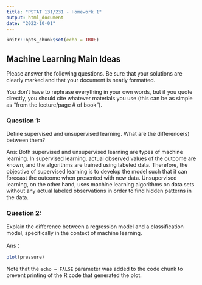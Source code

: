 ```yaml
---
title: "PSTAT 131/231 - Homework 1"
output: html_document
date: "2022-10-01"
---
```


```r
knitr::opts_chunk$set(echo = TRUE)
```

## Machine Learning Main Ideas

Please answer the following questions. Be sure that your solutions are clearly marked and that your document is neatly formatted.

You don’t have to rephrase everything in your own words, but if you quote directly, you should cite whatever materials you use (this can be as simple as “from the lecture/page # of book”).

### Question 1:

Define supervised and unsupervised learning. What are the difference(s) between them?

Ans: Both supervised and unsupervised learning are types of machine learning. In supervised learning, actual observed values of the outcome are known, and the algorithms are trained using labeled data. Therefore, the objective of supervised learning is to develop the model such that it can forecast the outcome when presented with new data. Unsupervised learning, on the other hand, uses machine learning algorithms on data sets without any actual labeled observations in order to find hidden patterns in the data.

### Question 2:

Explain the difference between a regression model and a classification model, specifically in the context of machine learning.

Ans：


```r
plot(pressure)
```

Note that the `echo = FALSE` parameter was added to the code chunk to prevent printing of the R code that generated the plot.
